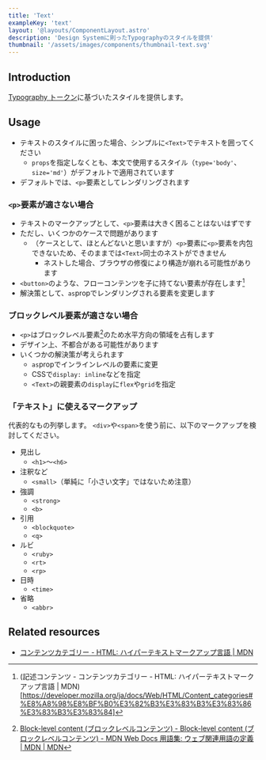 ```yaml
---
title: 'Text'
exampleKey: 'text'
layout: '@layouts/ComponentLayout.astro'
description: 'Design Systemに則ったTypographyのスタイルを提供'
thumbnail: '/assets/images/components/thumbnail-text.svg'
---
```


## Introduction

[Typography トークン](/tokens/typography)に基づいたスタイルを提供します。

## Usage

- テキストのスタイルに困った場合、シンプルに`<Text>`でテキストを囲ってください
  - `props`を指定しなくとも、本文で使用するスタイル（`type='body'`、`size='md'`）がデフォルトで適用されています
- デフォルトでは、`<p>`要素としてレンダリングされます

### `<p>`要素が適さない場合

- テキストのマークアップとして、`<p>`要素は大きく困ることはないはずです
- ただし、いくつかのケースで問題があります
  - （ケースとして、ほとんどないと思いますが）`<p>`要素に`<p>`要素を内包できないため、そのままでは`<Text>`同士のネストができません
    - ネストした場合、ブラウザの修復により構造が崩れる可能性があります
- `<button>`のような、フローコンテンツを子に持てない要素が存在します[^phrasing]
- 解決策として、`as`propでレンダリングされる要素を変更します

[^phrasing]: (記述コンテンツ - コンテンツカテゴリー - HTML: ハイパーテキストマークアップ言語 | MDN)[https://developer.mozilla.org/ja/docs/Web/HTML/Content_categories#%E8%A8%98%E8%BF%B0%E3%82%B3%E3%83%B3%E3%83%86%E3%83%B3%E3%83%84]

### ブロックレベル要素が適さない場合

- `<p>`はブロックレベル要素[^block]のため水平方向の領域を占有します
- デザイン上、不都合がある可能性があります
- いくつかの解決策が考えられます
  - `as`propでインラインレベルの要素に変更
  - CSSで`display: inline`などを指定
  - `<Text>`の親要素の`display`に`flex`や`grid`を指定

[^block]: [Block-level content (ブロックレベルコンテンツ) - Block-level content (ブロックレベルコンテンツ) - MDN Web Docs 用語集: ウェブ関連用語の定義 | MDN | MDN](https://developer.mozilla.org/ja/docs/Glossary/Block-level_content)

### 「テキスト」に使えるマークアップ

代表的なもの列挙します。
`<div>`や`<span>`を使う前に、以下のマークアップを検討してください。

- 見出し
  - `<h1>`〜`<h6>`
- 注釈など
  - `<small>`（単純に「小さい文字」ではないため注意）
- 強調
  - `<strong>`
  - `<b>`
- 引用
  - `<blockquote>`
  - `<q>`
- ルビ
  - `<ruby>`
  - `<rt>`
  - `<rp>`
- 日時
  - `<time>`
- 省略
  - `<abbr>`

## Related resources

- [コンテンツカテゴリー - HTML: ハイパーテキストマークアップ言語 | MDN](https://developer.mozilla.org/ja/docs/Web/HTML/Content_categories)
